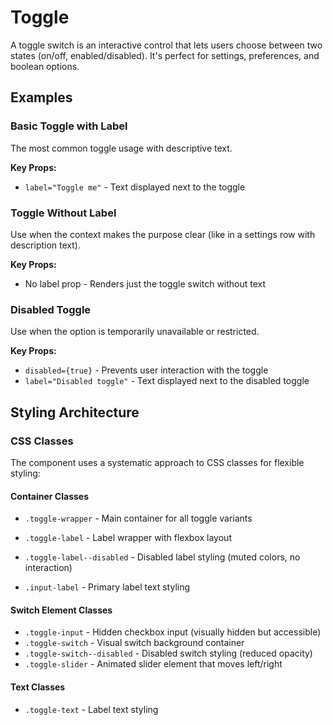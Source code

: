 
<Meta of={ToggleStories} />

# Toggle

A toggle switch is an interactive control that lets users choose between two states (on/off, enabled/disabled). It's perfect for settings, preferences, and boolean options.

## Examples

### Basic Toggle with Label

The most common toggle usage with descriptive text.

<Canvas of={ToggleStories.Default} />

**Key Props:**

- `label="Toggle me"` - Text displayed next to the toggle

### Toggle Without Label

Use when the context makes the purpose clear (like in a settings row with description text).

<Canvas of={ToggleStories.WithoutLabel} />

**Key Props:**

- No label prop - Renders just the toggle switch without text

### Disabled Toggle

Use when the option is temporarily unavailable or restricted.

<Canvas of={ToggleStories.Disabled} />

**Key Props:**

- `disabled={true}` - Prevents user interaction with the toggle
- `label="Disabled toggle"` - Text displayed next to the disabled toggle


## Styling Architecture

### CSS Classes

The component uses a systematic approach to CSS classes for flexible styling:

#### Container Classes

- `.toggle-wrapper` - Main container for all toggle variants
- `.toggle-label` - Label wrapper with flexbox layout
- `.toggle-label--disabled` - Disabled label styling (muted colors, no interaction)

- `.input-label` - Primary label text styling

#### Switch Element Classes

- `.toggle-input` - Hidden checkbox input (visually hidden but accessible)
- `.toggle-switch` - Visual switch background container
- `.toggle-switch--disabled` - Disabled switch styling (reduced opacity)
- `.toggle-slider` - Animated slider element that moves left/right

#### Text Classes

- `.toggle-text` - Label text styling
